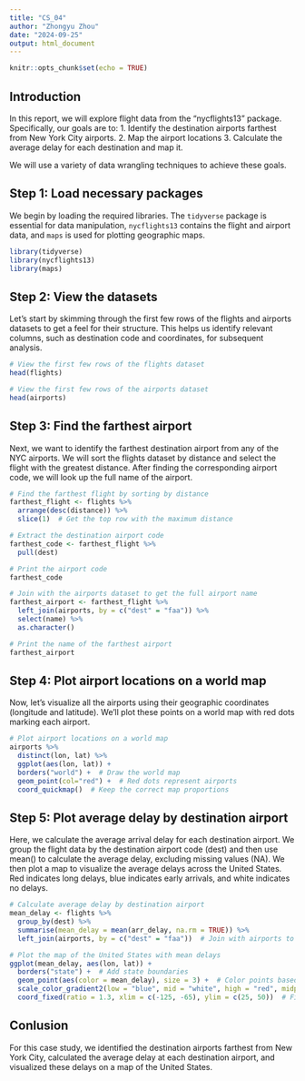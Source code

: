 ---
title: "CS_04"
author: "Zhongyu Zhou"
date: "2024-09-25"
output: html_document
---

```{r setup, include=FALSE}
knitr::opts_chunk$set(echo = TRUE)
```

## Introduction

In this report, we will explore flight data from the "nycflights13" package. Specifically, our goals are to:
1. Identify the destination airports farthest from New York City airports.
2. Map the airport locations
3. Calculate the average delay for each destination and map it.

We will use a variety of data wrangling techniques to achieve these goals.

## Step 1: Load necessary packages

We begin by loading the required libraries. The `tidyverse` package is essential for data manipulation, `nycflights13` contains the flight and airport data, and `maps` is used for plotting geographic maps.

```{r load-packages, echo=TRUE}
library(tidyverse)
library(nycflights13)
library(maps)
```

## Step 2: View the datasets
Let’s start by skimming through the first few rows of the flights and airports datasets to get a feel for their structure. This helps us identify relevant columns, such as destination code and coordinates, for subsequent analysis.

```{r View-datasets, echo=TRUE}
# View the first few rows of the flights dataset
head(flights)

# View the first few rows of the airports dataset
head(airports)
```

## Step 3: Find the farthest airport
Next, we want to identify the farthest destination airport from any of the NYC airports. We will sort the flights dataset by distance and select the flight with the greatest distance. After finding the corresponding airport code, we will look up the full name of the airport.

```{r airportname, echo=TRUE}
# Find the farthest flight by sorting by distance
farthest_flight <- flights %>%
  arrange(desc(distance)) %>%
  slice(1)  # Get the top row with the maximum distance

# Extract the destination airport code
farthest_code <- farthest_flight %>%
  pull(dest)

# Print the airport code
farthest_code

# Join with the airports dataset to get the full airport name
farthest_airport <- farthest_flight %>%
  left_join(airports, by = c("dest" = "faa")) %>%
  select(name) %>%
  as.character()

# Print the name of the farthest airport
farthest_airport
```

## Step 4: Plot airport locations on a world map
Now, let's visualize all the airports using their geographic coordinates (longitude and latitude). We'll plot these points on a world map with red dots marking each airport.
```{r plotlocation, echo=TRUE}
# Plot airport locations on a world map
airports %>%
  distinct(lon, lat) %>%
  ggplot(aes(lon, lat)) +
  borders("world") +  # Draw the world map
  geom_point(col="red") +  # Red dots represent airports
  coord_quickmap()  # Keep the correct map proportions
```

## Step 5: Plot average delay by destination airport
Here, we calculate the average arrival delay for each destination airport. We group the flight data by the destination airport code (dest) and then use mean() to calculate the average delay, excluding missing values (NA). We then plot a map to visualize the average delays across the United States. Red indicates long delays, blue indicates early arrivals, and white indicates no delays.
```{r plotdelay, echo=TRUE}
# Calculate average delay by destination airport
mean_delay <- flights %>%
  group_by(dest) %>%
  summarise(mean_delay = mean(arr_delay, na.rm = TRUE)) %>%
  left_join(airports, by = c("dest" = "faa"))  # Join with airports to get latitude and longitude

# Plot the map of the United States with mean delays
ggplot(mean_delay, aes(lon, lat)) +
  borders("state") +  # Add state boundaries
  geom_point(aes(color = mean_delay), size = 3) +  # Color points based on delay
  scale_color_gradient2(low = "blue", mid = "white", high = "red", midpoint = 0, name = "Mean Delay\n(minutes)") +  # Color gradient
  coord_fixed(ratio = 1.3, xlim = c(-125, -65), ylim = c(25, 50))  # Fix the aspect ratio and set map limits
```

## Conlusion
For this case study, we identified the destination airports farthest from New York City, calculated the average delay at each destination airport, and visualized these delays on a map of the United States.